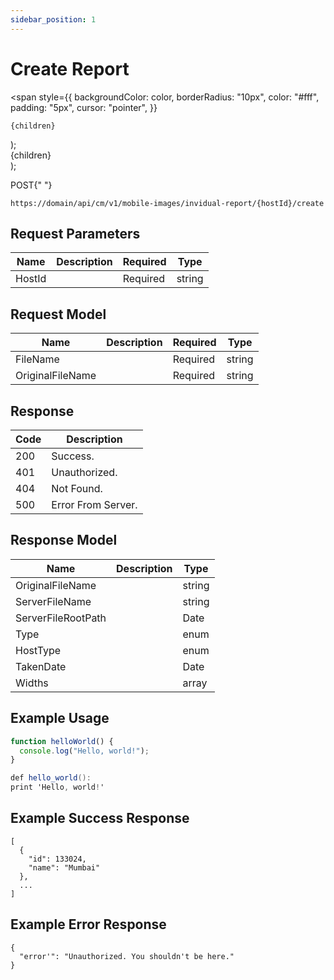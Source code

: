 ```yaml
---
sidebar_position: 1
---
```


# Create Report

  <span
    style={{
      backgroundColor: color,
      borderRadius: "10px",
      color: "#fff",
      padding: "5px",
      cursor: "pointer",
    }}
  >
    {children}
  </span>
);

  <div
    style={{
      display: "flex",
      justifyContent: "center",
      alignItems: "center",
    }}
  >
    <div
      style={{
        backgroundColor: color,
        borderRadius: "5px",
        height: "10px",
        width: "10px",
        color: color,
        marginRight: "5px",
      }}
    ></div> {children}
  </div>
);

<Highlight color="#25c2a0">POST</Highlight>{" "}

`https://domain/api/cm/v1/mobile-images/invidual-report/{hostId}/create`

## Request Parameters

| Name   | Description | Required                                        | Type   |
| ------ | ----------- | ----------------------------------------------- | ------ |
| HostId |             | <Highlight color="#EE4B2B">Required</Highlight> | string |

## Request Model

| Name             | Description | Required                                        | Type   |
| ---------------- | ----------- | ----------------------------------------------- | ------ |
| FileName         |             | <Highlight color="#EE4B2B">Required</Highlight> | string |
| OriginalFileName |             | <Highlight color="#EE4B2B">Required</Highlight> | string |

## Response

| Code                           | Description        |
| ------------------------------ | ------------------ |
| <Dot color="#25c2a0">200</Dot> | Success.           |
| <Dot color="#FFC300">401</Dot> | Unauthorized.      |
| <Dot color="#FFC300">404</Dot> | Not Found.         |
| <Dot color="#EE4B2B">500</Dot> | Error From Server. |

## Response Model

| Name               | Description | Type   |
| ------------------ | ----------- | ------ |
| OriginalFileName   |             | string |
| ServerFileName     |             | string |
| ServerFileRootPath |             | Date   |
| Type               |             | enum   |
| HostType           |             | enum   |
| TakenDate          |             | Date   |
| Widths             |             | array  |

## Example Usage

<Tabs>
<TabItem value="js" label="JavaScript">

```js
function helloWorld() {
  console.log("Hello, world!");
}
```

</TabItem>
<TabItem value="c#" label=".Net">

```c#
def hello_world():
print 'Hello, world!'
```

</TabItem>

</Tabs>

## Example Success Response

```
[
  {
    "id": 133024,
    "name": "Mumbai"
  },
  ...
]
```

## Example Error Response

```
{
  "error'": "Unauthorized. You shouldn't be here."
}
```
